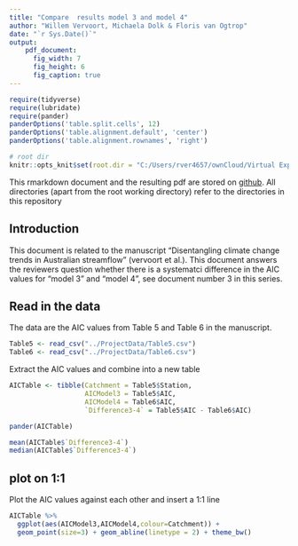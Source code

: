 ```yaml
---
title: "Compare  results model 3 and model 4"
author: "Willem Vervoort, Michaela Dolk & Floris van Ogtrop"
date: "`r Sys.Date()`"
output: 
    pdf_document:
      fig_width: 7
      fig_height: 6
      fig_caption: true
---
```

```r
require(tidyverse)
require(lubridate)
require(pander)
panderOptions('table.split.cells', 12)
panderOptions('table.alignment.default', 'center')
panderOptions('table.alignment.rownames', 'right')
```
```r
# root dir
knitr::opts_knit$set(root.dir = "C:/Users/rver4657/ownCloud/Virtual Experiments/VirtExp")
```

This rmarkdown document and the resulting pdf are stored on  [github](https://github.com/WillemVervoort/VirtExp). All directories (apart from the root working directory) refer to the directories in this repository

## Introduction
This document is related to the manuscript "Disentangling climate change trends in Australian streamflow" (vervoort et al.). This document answers the reviewers question whether there is a systematci difference in the AIC values for "model 3" and "model 4", see document number 3 in this series.

## Read in the data  
The data are the AIC values from Table 5 and Table 6 in the manuscript.
```r
Table5 <- read_csv("../ProjectData/Table5.csv")
Table6 <- read_csv("../ProjectData/Table6.csv")
```

Extract the AIC values and combine into a new table

```r
AICTable <- tibble(Catchment = Table5$Station,
                   AICModel3 = Table5$AIC,
                   AICModel4 = Table6$AIC,
                   `Difference3-4` = Table5$AIC - Table6$AIC)

pander(AICTable)

mean(AICTable$`Difference3-4`)
median(AICTable$`Difference3-4`)
```

## plot on 1:1

Plot the AIC values against each other and insert a 1:1 line

```r
AICTable %>%
  ggplot(aes(AICModel3,AICModel4,colour=Catchment)) +
  geom_point(size=3) + geom_abline(linetype = 2) + theme_bw()


```

